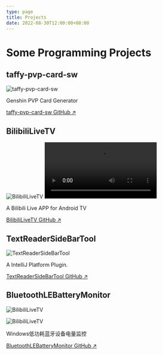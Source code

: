 ```yaml
---
type: page
title: Projects
date: 2022-08-30T12:00:00+08:00
---
```



# Some Programming Projects

## taffy-pvp-card-sw

<Image
  src="https://github.com/muedsa/taffy-pvp-card-sw/raw/main/test/test.png"
  alt="taffy-pvp-card-sw"
  width={1700}
  height={952}
  priority
  className="next-image"
/>

Genshin PVP Card Generator

[taffy-pvp-card-sw GitHub ↗ ](https://github.com/muedsa/taffy-pvp-card-sw)


## BilibiliLiveTV

<Image
  src="https://pic1.zhimg.com/v2-ea323557631fe90ab873daa7814bbff5.png"
  alt="BilibiliLiveTV"
  width={1125}
  height={677}
  priority
  className="next-image"
/>
<video controls>
  <source src="https://github.com/muedsa/BilibiliLiveTV/raw/master/screenshot/record.webm" type="video/webm"/>
</video>

A Bilibili Live APP for Android TV

[BilibiliLiveTV GitHub ↗ ](https://github.com/muedsa/BilibiliLiveTV)

## TextReaderSideBarTool

<Image
  src="https://github.com/muedsa/TextReaderSiderTool/blob/master/record.webp?raw=true"
  alt="TextReaderSideBarTool"
  width={1905}
  height={1006}
  priority
  className="next-image"
/>

A IntelliJ Platform Plugin.

[TextReaderSideBarTool GitHub ↗ ](https://github.com/muedsa/TextReaderSiderTool)


## BluetoothLEBatteryMonitor

<Image
  src="https://raw.githubusercontent.com/MUedsa/BluetoothLEBatteryMonitor/v2.0/screenshot1.png"
  alt="BilibiliLiveTV"
  width={190}
  height={80}
  priority
  className="next-image"
/>

<Image
  src="https://raw.githubusercontent.com/MUedsa/BluetoothLEBatteryMonitor/v2.0/screenshot2.png"
  alt="BilibiliLiveTV"
  width={400}
  height={200}
  priority
  className="next-image"
/>

Windows低功耗蓝牙设备电量监控

[BluetoothLEBatteryMonitor GitHub ↗ ](https://github.com/muedsa/BluetoothLEBatteryMonitor)
